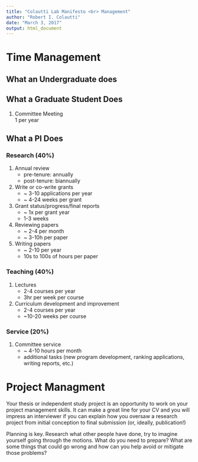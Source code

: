 ```yaml
---
title: "Colautti Lab Manifesto <br> Management"
author: "Robert I. Colautti"
date: "March 3, 2017"
output: html_document
---
```


# Time Management

## What an Undergraduate does

## What a Graduate Student Does
1. Committee Meeting  
    1 per year


## What a PI Does

### Research (40%)

1. Annual review
    + pre-tenure: annually 
    + post-tenure: biannually

2. Write or co-write grants
    + ~ 3-10 applications per year
    + ~ 4-24 weeks per grant

3. Grant status/progress/final reports
    + ~ 1x per grant year
    + 1-3 weeks
    
4. Reviewing papers
    + ~ 2-4 per month
    + ~ 3-10h per paper

5. Writing papers
    + ~ 2-10 per year
    + 10s to 100s of hours per paper


### Teaching (40%)

1. Lectures
    + 2-4 courses per year
    + 3hr per week per course
    
2. Curriculum development and improvement
    + 2-4 courses per year
    + ~10-20 weeks per course

### Service (20%) 

1. Committee service
    + ~ 4-10 hours per month
    + additional tasks (new program development, ranking applications, writing reports, etc.)

# Project Managment

Your thesis or independent study project is an opportunity to work on your project management skills. It can make a great line for your CV and you will impress an interviewer if you can explain how you oversaw a research project from initial conception to final submission (or, ideally, publication!)

Planning is key. Research what other people have done, try to imagine yourself going through the motions. What do you need to prepare? What are some things that could go wrong and how can you help avoid or mitigate those problems?
